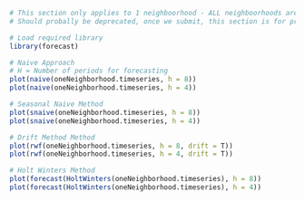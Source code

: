 ```{r practice-plotting}



# This section only applies to 1 neighboorhood - ALL neighboorhoods are below
# Should probally be deprecated, once we submit, this section is for practice

# Load required library
library(forecast)

# Naive Approach
# H = Number of periods for forecasting
plot(naive(oneNeighborhood.timeseries, h = 8))
plot(naive(oneNeighborhood.timeseries, h = 4))

# Seasonal Naive Method 
plot(snaive(oneNeighborhood.timeseries, h = 8))
plot(snaive(oneNeighborhood.timeseries, h = 4))

# Drift Method Method 
plot(rwf(oneNeighborhood.timeseries, h = 8, drift = T))
plot(rwf(oneNeighborhood.timeseries, h = 4, drift = T))

# Holt Winters Method 
plot(forecast(HoltWinters(oneNeighborhood.timeseries), h = 8))
plot(forecast(HoltWinters(oneNeighborhood.timeseries), h = 4))

```